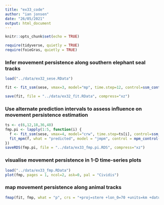 ```yaml
---
title: "ex33_code"
author: "ian jonsen"
date: "26/05/2021"
output: html_document
---
```


```r
knitr::opts_chunk$set(echo = TRUE)
```

```r
require(tidyverse, quietly = TRUE)
require(foieGras, quietly = TRUE)
```

### Infer movement persistence along southern elephant seal tracks
```r
load("../data/ex32_sese.RData")

fit <- fit_ssm(sese, vmax=3, model="mp", time.step=12, control=ssm_control(verbose=0))

save(fit, file = "../data/ex32_fit.RData", compress="xz")
```

### Use alternate prediction intervals to assess influence on movement persistence estimation
```r
ts <- c(6,12,18,36,48)
fmp.pi <- lapply(1:5, function(i) {
  f <- fit_ssm(sese, vmax=4, model="crw", time.step=ts[i], control=ssm_control(verbose=0, se=FALSE))
  fit_mpm(f, what = "predicted", model = "jmpm", control = mpm_control(verbose = 0))
})
saveRDS(fmp.pi, file = "../data/ex33_fmp.pi.RDS", compress="xz")
```


### visualise movement persistence in 1-D time-series plots
```r
load("../data/ex33_fmp.RData")
plot(fmp, pages = 1, ncol=2, ask=0, pal = "Cividis")

```

### map movement persistence along animal tracks
```r
fmap(fit, fmp, what = "p", crs = "+proj=stere +lon_0=70 +units=km +datum=WGS84 +no_defs", pal="Cividis")
```

